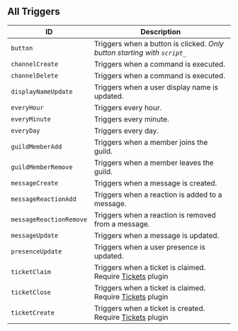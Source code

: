 ## All Triggers


| ID                              | Description                                                                                                       |
| ------------------------------- | ----------------------------------------------------------------------------------------------------------------- |
| `button` | Triggers when a button is clicked. _Only button starting with `script_`_ |
| `channelCreate` | Triggers when a command is executed. |
| `channelDelete` | Triggers when a command is executed. |
| `displayNameUpdate` | Triggers when a user display name is updated. |
| `everyHour` | Triggers every hour. |
| `everyMinute` | Triggers every minute. |
| `everyDay` | Triggers every day. |
| `guildMemberAdd` | Triggers when a member joins the guild. |
| `guildMemberRemove` | Triggers when a member leaves the guild. |
| `messageCreate` | Triggers when a message is created. |
| `messageReactionAdd` | Triggers when a reaction is added to a message. |
| `messageReactionRemove` | Triggers when a reaction is removed from a message. |
| `messageUpdate` | Triggers when a message is updated. |
| `presenceUpdate` | Triggers when a user presence is updated. |
| `ticketClaim` | Triggers when a ticket is claimed. Require [Tickets](https://builtbybit.com/resources/51625/) plugin |
| `ticketClose` | Triggers when a ticket is claimed. Require [Tickets](https://builtbybit.com/resources/51625/) plugin |
| `ticketCreate` | Triggers when a ticket is created. Require [Tickets](https://builtbybit.com/resources/51625/) plugin |
